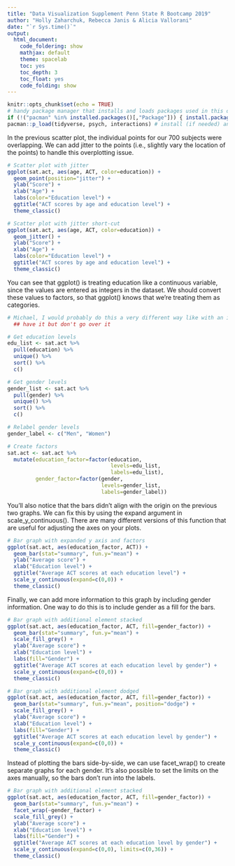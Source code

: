 ```yaml
---
title: "Data Visualization Supplement Penn State R Bootcamp 2019"
author: "Holly Zaharchuk, Rebecca Janis & Alicia Vallorani"
date: "`r Sys.time()`"
output:
  html_document:
    code_foldering: show
    mathjax: default
    theme: spacelab
    toc: yes
    toc_depth: 3
    toc_float: yes
    code_folding: show
---
```


```r
knitr::opts_chunk$set(echo = TRUE)
# handy package manager that installs and loads packages used in this document
if (!("pacman" %in% installed.packages()[,"Package"])) { install.packages("pacman") } 
pacman::p_load(tidyverse, psych, interactions) # install (if needed) and load packages
```


In the previous scatter plot, the individual points for our 700 subjects were overlapping. We can add jitter to the points (i.e., slightly vary the location of the points) to handle this overplotting issue.
```r
# Scatter plot with jitter
ggplot(sat.act, aes(age, ACT, color=education)) +
  geom_point(position="jitter") +
  ylab("Score") +
  xlab("Age") +
  labs(color="Education level") +
  ggtitle("ACT scores by age and education level") +
  theme_classic()

# Scatter plot with jitter short-cut
ggplot(sat.act, aes(age, ACT, color=education)) +
  geom_jitter() +
  ylab("Score") +
  xlab("Age") +
  labs(color="Education level") +
  ggtitle("ACT scores by age and education level") +
  theme_classic()
```


You can see that ggplot() is treating education like a continuous variable, since the values are entered as integers in the dataset. We should convert these values to factors, so that ggplot() knows that we're treating them as categories.

```r
# Michael, I would probably do this a very different way like with an ifelse as.factor statement. Should a revise or leave as is? - Alicia
  ## have it but don't go over it

# Get education levels
edu_list <- sat.act %>%
  pull(education) %>%
  unique() %>%
  sort() %>%
  c()

# Get gender levels
gender_list <- sat.act %>%
  pull(gender) %>%
  unique() %>%
  sort() %>%
  c()

# Relabel gender levels
gender_label <- c("Men", "Women")

# Create factors
sat.act <- sat.act %>%
  mutate(education_factor=factor(education,
                                 levels=edu_list,
                                 labels=edu_list),
         gender_factor=factor(gender,
                              levels=gender_list,
                              labels=gender_label))
```

You'll also notice that the bars didn't align with the origin on the previous two graphs. We can fix this by using the expand argument in scale_y_continuous(). There are many different versions of this function that are useful for adjusting the axes on your plots.

```r
# Bar graph with expanded y axis and factors
ggplot(sat.act, aes(education_factor, ACT)) +
  geom_bar(stat="summary", fun.y="mean") +
  ylab("Average score") +
  xlab("Education level") +
  ggtitle("Average ACT scores at each education level") +
  scale_y_continuous(expand=c(0,0)) +
  theme_classic()
```


Finally, we can add more information to this graph by including gender information. One way to do this is to include gender as a fill for the bars.

```r
# Bar graph with additional element stacked
ggplot(sat.act, aes(education_factor, ACT, fill=gender_factor)) +
  geom_bar(stat="summary", fun.y="mean") +
  scale_fill_grey() +
  ylab("Average score") +
  xlab("Education level") +
  labs(fill="Gender") +
  ggtitle("Average ACT scores at each education level by gender") +
  scale_y_continuous(expand=c(0,0)) +
  theme_classic()

# Bar graph with additional element dodged
ggplot(sat.act, aes(education_factor, ACT, fill=gender_factor)) +
  geom_bar(stat="summary", fun.y="mean", position="dodge") +
  scale_fill_grey() +
  ylab("Average score") +
  xlab("Education level") +
  labs(fill="Gender") +
  ggtitle("Average ACT scores at each education level by gender") +
  scale_y_continuous(expand=c(0,0)) +
  theme_classic()
```

Instead of plotting the bars side-by-side, we can use facet_wrap() to create separate graphs for each gender. It's also possible to set the limits on the axes manually, so the bars don't run into the labels.

```r
# Bar graph with additional element stacked
ggplot(sat.act, aes(education_factor, ACT, fill=gender_factor)) +
  geom_bar(stat="summary", fun.y="mean") +
  facet_wrap(~gender_factor) +
  scale_fill_grey() +
  ylab("Average score") +
  xlab("Education level") +
  labs(fill="Gender") +
  ggtitle("Average ACT scores at each education level by gender") +
  scale_y_continuous(expand=c(0,0), limits=c(0,36)) +
  theme_classic()
```
